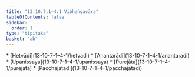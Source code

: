 ```yaml
---
title: "13.10.7.1–4.1 Vibhaṅgavāra"
tableOfContents: false
sidebar:
  order: 1
type: "tipitaka"
basket: "ab"
---
```



<DynamicBreadcrumb />



<TableOfContents>
* [Hetvādi](13-10-7-1–4-1/hetvadi)
* [Anantarādi](13-10-7-1–4-1/anantaradi)
* [Upanissaya](13-10-7-1–4-1/upanissaya)
* [Purejāta](13-10-7-1–4-1/purejata)
* [Pacchājātādi](13-10-7-1–4-1/pacchajatadi)
</TableOfContents>